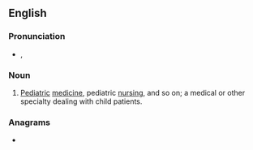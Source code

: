 ==English==

===Pronunciation===
* {{enPR|pēdz}}, {{IPA|/piːdz/|lang=en}}

===Noun===
{{en-noun|-}}

# {{lb|en|medicine|informal|often|attributive}} [[pediatric|Pediatric]] [[medicine]], pediatric [[nursing]], and so on; a medical or other specialty dealing with child patients.

===Anagrams===
* {{anagrams|en|a=deps|EPDs|PDEs|deps|déps|sped}}